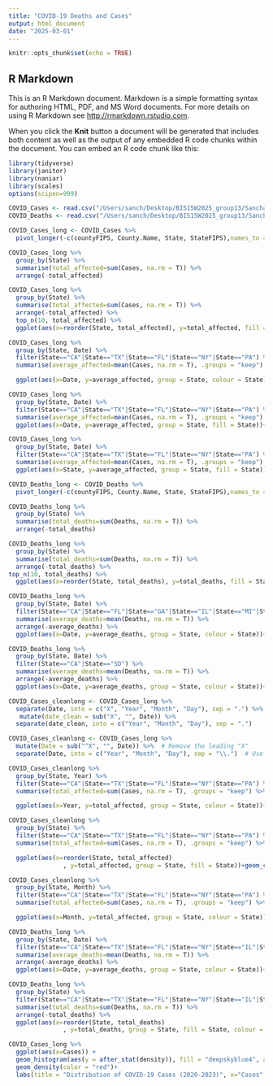 ```yaml
---
title: "COVID-19 Deaths and Cases"
output: html_document
date: "2025-03-01"
---
```


```r
knitr::opts_chunk$set(echo = TRUE)
```

## R Markdown

This is an R Markdown document. Markdown is a simple formatting syntax for authoring HTML, PDF, and MS Word documents. For more details on using R Markdown see <http://rmarkdown.rstudio.com>.

When you click the **Knit** button a document will be generated that includes both content as well as the output of any embedded R code chunks within the document. You can embed an R code chunk like this:

```r
library(tidyverse)
library(janitor)
library(naniar)
library(scales)
options(scipen=999)
```

```r
COVID_Cases <- read.csv("/Users/sanch/Desktop/BIS15W2025_group13/Sanchari/Datas/covid_confirmed_usafacts.csv")
COVID_Deaths <- read.csv("/Users/sanch/Desktop/BIS15W2025_group13/Sanchari/Datas/covid_deaths_usafacts.csv")
```

```r
COVID_Cases_long <- COVID_Cases %>% 
  pivot_longer(-c(countyFIPS, County.Name, State, StateFIPS),names_to = "Date", values_to = "Cases")
```


```r
COVID_Cases_long %>% 
  group_by(State) %>% 
  summarise(total_affected=sum(Cases, na.rm = T)) %>% 
  arrange(-total_affected)
```

```r
COVID_Cases_long %>% 
  group_by(State) %>% 
  summarise(total_affected=sum(Cases, na.rm = T)) %>% 
  arrange(-total_affected) %>% 
  top_n(10, total_affected) %>%
  ggplot(aes(x=reorder(State, total_affected), y=total_affected, fill = State))+geom_col()+theme(axis.text.x = element_text(angle = 0, hjust = 0.4))+coord_flip()
```

```r
COVID_Cases_long %>% 
  group_by(State, Date) %>% 
  filter(State=="CA"|State=="TX"|State=="FL"|State=="NY"|State=="PA") %>% 
  summarise(average_affected=mean(Cases, na.rm = T), .groups = "keep") %>% 

  ggplot(aes(x=Date, y=average_affected, group = State, colour = State))+geom_line(size=0.5)+labs(title = "COVID-19 Cases by States (2020-2023)", x="Time", y="Average Cases")+theme(legend.position = "bottom")+theme_light()
```

```r
COVID_Cases_long %>% 
  group_by(State, Date) %>% 
  filter(State=="CA"|State=="TX"|State=="FL"|State=="NY"|State=="PA") %>% 
  summarise(average_affected=mean(Cases, na.rm = T), .groups = "keep") %>% 
  ggplot(aes(x=Date, y=average_affected, group = State, fill = State))+geom_col()+labs(title = "COVID-19 Cases Over Time by States (2020-2023)", x="Time", y="Average Cases")+theme(legend.position = "bottom")+theme_light()
```

```r
COVID_Cases_long %>% 
  group_by(State, Date) %>% 
  filter(State=="CA"|State=="TX"|State=="FL"|State=="NY"|State=="PA") %>% 
  summarise(average_affected=mean(Cases, na.rm = T), .groups = "keep") %>% 
  ggplot(aes(x=State, y=average_affected, group = State, fill = State))+geom_col()+labs(title = "COVID-19 Cases by States (2020-2023)", x="State", y="Average Number of Cases")+theme_light()+theme(legend.position = "bottom")
```

```r
COVID_Deaths_long <- COVID_Deaths %>% 
  pivot_longer(-c(countyFIPS, County.Name, State, StateFIPS),names_to = "Date", values_to = "Deaths")
```

```r
COVID_Deaths_long %>% 
  group_by(State) %>% 
  summarise(total_deaths=sum(Deaths, na.rm = T)) %>% 
  arrange(-total_deaths)
```
```r
COVID_Deaths_long %>% 
  group_by(State) %>% 
  summarise(total_deaths=sum(Deaths, na.rm = T)) %>% 
  arrange(-total_deaths) %>% 
top_n(10, total_deaths) %>%
  ggplot(aes(x=reorder(State, total_deaths), y=total_deaths, fill = State))+geom_col()+theme(axis.text.x = element_text(angle = 0, hjust = 0.4))+coord_flip()+labs(title = "COVID-19 Deaths in the Ten Most Affected States", x="Time", y="Average Cases")
```


```r
COVID_Deaths_long %>% 
  group_by(State, Date) %>% 
  filter(State=="CA"|State=="FL"|State=="GA"|State=="IL"|State=="MI"|State=="NJ"|State=="NY"|State=="OH"|State=="PA"|State=="TX") %>% 
  summarise(average_deaths=mean(Deaths, na.rm = T)) %>% 
  arrange(-average_deaths) %>% 
  ggplot(aes(x=Date, y=average_deaths, group = State, colour = State))+geom_line(size=0.5)+labs(title = "COVID-19 Deaths over time in the US by States", x="Time", y="Average Deaths")
```
```r
COVID_Deaths_long %>% 
  group_by(State, Date) %>% 
  filter(State=="CA"|State=="SD") %>% 
  summarise(average_deaths=mean(Deaths, na.rm = T)) %>% 
  arrange(-average_deaths) %>% 
  ggplot(aes(x=Date, y=average_deaths, group = State, colour = State))+geom_line(size=0.5)+labs(title = "COVID-19 Deaths over time in the US by States", x="Time", y="Average Deaths")
```

```r
COVID_Cases_cleanlong <- COVID_Cases_long %>% 
  separate(Date, into = c("X", "Year", "Month", "Day"), sep = ".") %>% 
   mutate(date_clean = sub("X", "", Date)) %>%
  separate(date_clean, into = c("Year", "Month", "Day"), sep = ".")
```

```r
COVID_Cases_cleanlong <- COVID_Cases_long %>%
  mutate(Date = sub("^X", "", Date)) %>%  # Remove the leading "X"
  separate(Date, into = c("Year", "Month", "Day"), sep = "\\.")  # Use "\\." to escape the dot
```
  
```r
COVID_Cases_cleanlong %>% 
  group_by(State, Year) %>% 
  filter(State=="CA"|State=="TX"|State=="FL"|State=="NY"|State=="PA") %>% 
  summarise(total_affected=sum(Cases, na.rm = T), .groups = "keep") %>% 

  ggplot(aes(x=Year, y=total_affected, group = State, colour = State))+geom_line(size=0.5)+labs(title = "Total COVID-19 Cases by States (2020-2023)", x="Year", y="Total Cases")+theme_light()+theme(legend.position = "bottom")
```

```r
COVID_Cases_cleanlong %>% 
  group_by(State) %>% 
  filter(State=="CA"|State=="TX"|State=="FL"|State=="NY"|State=="PA") %>% 
  summarise(total_affected=sum(Cases, na.rm = T), .groups = "keep") %>% 

  ggplot(aes(x=reorder(State, total_affected)
               , y=total_affected, group = State, fill = State))+geom_col()+labs(title = "Total COVID-19 Cases by States (2020-2023)", x="Year", y="Total Cases")+theme_light()+theme(legend.position = "bottom")
```

```r
COVID_Cases_cleanlong %>% 
  group_by(State, Month) %>% 
  filter(State=="CA"|State=="TX"|State=="FL"|State=="NY"|State=="PA") %>% 
  summarise(total_affected=sum(Cases, na.rm = T), .groups = "keep") %>% 

  ggplot(aes(x=Month, y=total_affected, group = State, colour = State))+geom_line(size=0.5)+labs(title = "Total COVID-19 Cases by Months (2020-2023) by States", x="Month", y="Average Cases")+theme_light()+theme(legend.position = "bottom")
```







```r
COVID_Deaths_long %>% 
  group_by(State, Date) %>% 
  filter(State=="CA"|State=="TX"|State=="FL"|State=="NY"|State=="IL"|State=="PA"|State=="OH"|State=="NC"|State=="MI"|State=="NJ") %>% 
  summarise(average_deaths=mean(Deaths, na.rm = T)) %>% 
  arrange(-average_deaths) %>% 
  ggplot(aes(x=Date, y=average_deaths, group = State, colour = State))+geom_line(size=0.5)+labs(title = "COVID-19 Deaths Over Time in the Ten Most Affected States", x="Time", y="Average Deaths")
```

```r
COVID_Deaths_long %>% 
  group_by(State) %>% 
  filter(State=="CA"|State=="TX"|State=="FL"|State=="NY"|State=="IL"|State=="PA"|State=="OH"|State=="NC"|State=="MI"|State=="NJ") %>% 
  summarise(total_deaths=sum(Deaths, na.rm = T)) %>% 
  arrange(-total_deaths) %>% 
  ggplot(aes(x=reorder(State, total_deaths)
               , y=total_deaths, group = State, fill = State, colour = "black"))+geom_col(size=0.5)+labs(title = "COVID-19 Deaths in the Ten Most Affected States", x="Time", y="Average Deaths")
```



```r
COVID_Cases_long %>% 
  ggplot(aes(x=Cases)) +
  geom_histogram(aes(y = after_stat(density)), fill = "deepskyblue4", alpha = 0.4, color = "black")+
  geom_density(color = "red")+
  labs(title = "Distribution of COVID-19 Cases (2020-2023)", x="Cases", y="Density")+scale_x_log10()+theme_light()
```

